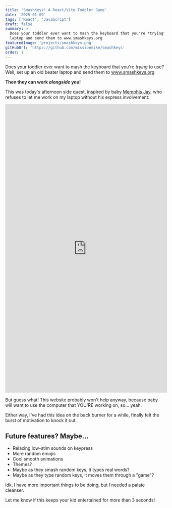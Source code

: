 ```yaml
---
title: 'SmashKeys! A React/Vite Toddler Game'
date: '2025-01-09'
tags: ['React', 'JavaScript']
draft: false
summary: >
  Does your toddler ever want to mash the keyboard that you're *trying* to use? Set up an old beater
  laptop and send them to www.smashkeys.org
featuredImage: 'projects/smashkeys.png'
gitHubUrl: 'https://github.com/missionmike/smashkeys'
order: 1
---
```


Does your toddler ever want to mash the keyboard that you're _trying_ to use? Well, set up an old
beater laptop and send them to <a href="https://www.smashkeys.org/">www.smashkeys.org</a>

**Then they can work _alongside_ you!**

This was today's afternoon side quest, inspired by baby
[Memphis Jay](https://www.youtube.com/playlist?list=PLnwtt-L_fvebVe1QmNfIhfPaIcoON3Vzc), who refuses
to let me work on my laptop without his express involvement:

<div class="video-container-short">
  <iframe
    width="513"
    height="912"
    src="https://www.youtube.com/embed/yKQ8CO3lVJE"
    title="Memphis Jay debugs some code"
    frameborder="0"
    allow="accelerometer; autoplay; clipboard-write; encrypted-media; gyroscope; picture-in-picture; web-share"
    referrerpolicy="strict-origin-when-cross-origin"
    allowfullscreen
  ></iframe>
</div>

But guess what! This website probably won't help anyway, because baby will want to use the computer
that YOU'RE working on, so... yeah.

Either way, I've had this idea on the back burner for a while, finally felt the burst of motivation
to knock it out.

## Future features? Maybe...

- Relaxing low-stim sounds on keypress
- More random emojis
- Cool smooth animations
- Themes?
- Maybe as they smash random keys, it types real words?
- Maybe as they type random keys, it moves them through a "game"?

idk. I have more important things to be doing, but I needed a palate cleanser.

Let me know if this keeps your kid entertained for more than 3 seconds!

